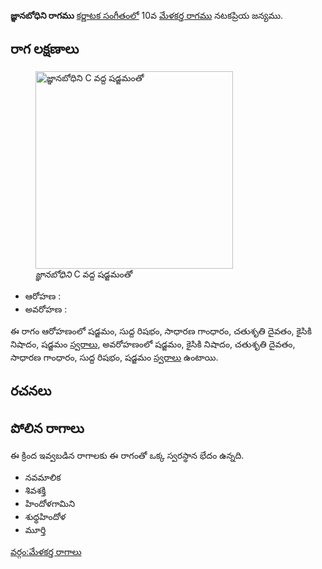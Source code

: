 {{Infobox ragam
	| name          	= జ్ఞానబోధిని
	| synonym	    	= 
	| mela          	= 
	| chakra        	= 
	| janaka        	= 
	| type          	= ఔదవ
	| arohanam      	= {{svaraC|S|R1|G2|D2|N2|S'}} 
	| avarohanam    	= {{svaraC|S'|N2|D2|G2|R1|S}}
	| jeeva         	=
	| chhaya        	=
	| nyasa         	=
	| vishesha      	= 
	| equivalent  		= 
}}
{{కర్ణాటక సంగీత రాగాలు}}
'''జ్ఞానబోధిని రాగము''' [[కర్ణాటక సంగీతం]]లో 10వ [[మేళకర్త రాగము]] నటకప్రియ జన్యము. 


==రాగ లక్షణాలు==
[[Image:jnanabodhini_kb2wiki.png|thumb|right|316px|''జ్ఞానబోధిని'' C వద్ద షడ్జమంతో]]

* ఆరోహణ : {{svaraC|S|R1|G2|D2|N2|S'}} 
* అవరోహణ : {{svaraC|S'|N2|D2|G2|R1|S}}

ఈ రాగం ఆరోహణంలో షడ్జమం, సుద్ద  రిషభం, సాధారణ  గాంధారం, చతుశృతి దైవతం, కైసికి నిషాదం, షడ్జమం [[స్వరాలు]], అవరోహణంలో షడ్జమం, కైసికి నిషాదం, చతుశృతి దైవతం, సాధారణ  గాంధారం, సుద్ద  రిషభం, షడ్జమం [[స్వరాలు]] ఉంటాయి.

==రచనలు==



==పోలిన రాగాలు==
ఈ క్రింద ఇవ్వబడిన రాగాలకు ఈ రాగంతో ఒక్క స్వరస్థాన భేదం ఉన్నది.
* నవమాలిక
* శివశక్తి
* హిందోళగామిని
* శుధ్ధహిందోళ
* మూర్తి



[[వర్గం:మేళకర్త రాగాలు]]